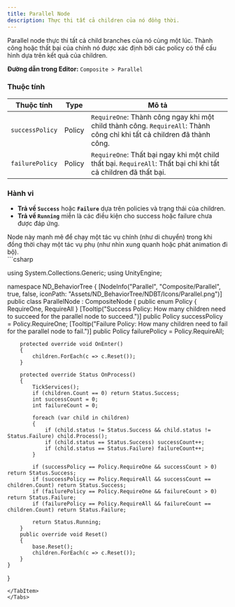 ```yaml
---
title: Parallel Node
description: Thực thi tất cả children của nó đồng thời.
---
```


Parallel node thực thi tất cả child branches của nó cùng một lúc. Thành công hoặc thất bại của chính nó được xác định bởi các policy có thể cấu hình dựa trên kết quả của children.

**Đường dẫn trong Editor:** `Composite > Parallel`

### Thuộc tính

| Thuộc tính       | Type   | Mô tả                                                          |
| ---------------- | ------ | --------------------------------------------------------------- |
| `successPolicy`  | Policy | `RequireOne`: Thành công ngay khi một child thành công. `RequireAll`: Thành công chỉ khi tất cả children đã thành công. |
| `failurePolicy`  | Policy | `RequireOne`: Thất bại ngay khi một child thất bại. `RequireAll`: Thất bại chỉ khi tất cả children đã thất bại. |

### Hành vi

-   **Trả về `Success`** hoặc **`Failure`** dựa trên policies và trạng thái của children.
-   **Trả về `Running`** miễn là các điều kiện cho success hoặc failure chưa được đáp ứng.

<Aside type="note">
Node này mạnh mẽ để chạy một tác vụ chính (như di chuyển) trong khi đồng thời chạy một tác vụ phụ (như nhìn xung quanh hoặc phát animation đi bộ).
</Aside>

<Tabs>
<TabItem label="C# Code">
```csharp

using System.Collections.Generic;
using UnityEngine;

namespace ND_BehaviorTree
{
    [NodeInfo("Parallel", "Composite/Parallel", true, false, iconPath: "Assets/ND_BehaviorTree/NDBT/Icons/Parallel.png")]
    public class ParallelNode : CompositeNode
    {
        public enum Policy { RequireOne, RequireAll }
        [Tooltip("Success Policy: How many children need to succeed for the parallel node to succeed.")]
        public Policy successPolicy = Policy.RequireOne;
        [Tooltip("Failure Policy: How many children need to fail for the parallel node to fail.")]
        public Policy failurePolicy = Policy.RequireAll;

        protected override void OnEnter()
        {
            children.ForEach(c => c.Reset());
        }

        protected override Status OnProcess()
        {
            TickServices();
            if (children.Count == 0) return Status.Success;
            int successCount = 0;
            int failureCount = 0;

            foreach (var child in children)
            {
                if (child.status != Status.Success && child.status != Status.Failure) child.Process();
                if (child.status == Status.Success) successCount++;
                if (child.status == Status.Failure) failureCount++;
            }

            if (successPolicy == Policy.RequireOne && successCount > 0) return Status.Success;
            if (successPolicy == Policy.RequireAll && successCount == children.Count) return Status.Success;
            if (failurePolicy == Policy.RequireOne && failureCount > 0) return Status.Failure;
            if (failurePolicy == Policy.RequireAll && failureCount == children.Count) return Status.Failure;

            return Status.Running;
        }
        public override void Reset()
        {
            base.Reset();
            children.ForEach(c => c.Reset());
        }
    }
}
```
</TabItem>
</Tabs>
